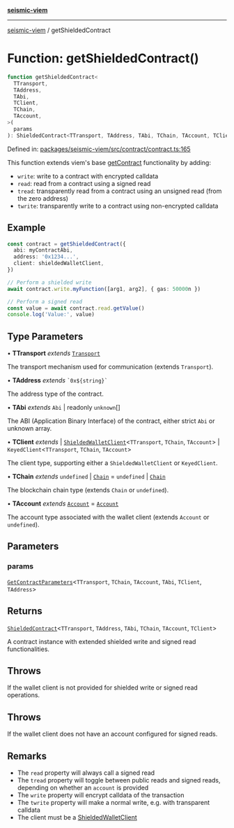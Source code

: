 [**seismic-viem**](/seismic-viem/README.mdx)

---

[seismic-viem](/seismic-viem/globals.mdx) / getShieldedContract

# Function: getShieldedContract()

```ts
function getShieldedContract<
  TTransport,
  TAddress,
  TAbi,
  TClient,
  TChain,
  TAccount,
>(
  params
): ShieldedContract<TTransport, TAddress, TAbi, TChain, TAccount, TClient>
```

Defined in: [packages/seismic-viem/src/contract/contract.ts:165](https://github.com/SeismicSystems/seismic-client/blob/ebd02964d6b2a8f8ae76f63530b511562a776d62/packages/seismic-viem/src/contract/contract.ts#L165)

This function extends viem's base [getContract](https://viem.sh/docs/contract/getContract.html) functionality by adding:

- `write`: write to a contract with encrypted calldata
- `read`: read from a contract using a signed read
- `tread`: transparently read from a contract using an unsigned read (from the zero address)
- `twrite`: transparently write to a contract using non-encrypted calldata

## Example

```typescript
const contract = getShieldedContract({
  abi: myContractAbi,
  address: '0x1234...',
  client: shieldedWalletClient,
})

// Perform a shielded write
await contract.write.myFunction([arg1, arg2], { gas: 50000n })

// Perform a signed read
const value = await contract.read.getValue()
console.log('Value:', value)
```

## Type Parameters

• **TTransport** _extends_ [`Transport`](https://github.com/wevm/viem)

The transport mechanism used for communication (extends `Transport`).

• **TAddress** _extends_ `` `0x${string}` ``

The address type of the contract.

• **TAbi** _extends_ `Abi` \| readonly `unknown`[]

The ABI (Application Binary Interface) of the contract, either strict `Abi` or unknown array.

• **TClient** _extends_
\| [`ShieldedWalletClient`](/seismic-viem/type-aliases/ShieldedWalletClient.mdx)\<`TTransport`, `TChain`, `TAccount`\>
\| `KeyedClient`\<`TTransport`, `TChain`, `TAccount`\>

The client type, supporting either a `ShieldedWalletClient` or `KeyedClient`.

• **TChain** _extends_ `undefined` \| [`Chain`](https://github.com/wevm/viem) = `undefined` \| [`Chain`](https://github.com/wevm/viem)

The blockchain chain type (extends `Chain` or `undefined`).

• **TAccount** _extends_ [`Account`](https://github.com/wevm/viem) = [`Account`](https://github.com/wevm/viem)

The account type associated with the wallet client (extends `Account` or `undefined`).

## Parameters

### params

[`GetContractParameters`](https://github.com/wevm/viem)\<`TTransport`, `TChain`, `TAccount`, `TAbi`, `TClient`, `TAddress`\>

## Returns

[`ShieldedContract`](/seismic-viem/type-aliases/ShieldedContract.mdx)\<`TTransport`, `TAddress`, `TAbi`, `TChain`, `TAccount`, `TClient`\>

A contract instance with extended shielded write and signed read functionalities.

## Throws

If the wallet client is not provided for shielded write or signed read operations.

## Throws

If the wallet client does not have an account configured for signed reads.

## Remarks

- The `read` property will always call a signed read
- The `tread` property will toggle between public reads and signed reads, depending on whether an `account` is provided
- The `write` property will encrypt calldata of the transaction
- The `twrite` property will make a normal write, e.g. with transparent calldata
- The client must be a [ShieldedWalletClient](/seismic-viem/type-aliases/ShieldedWalletClient.mdx)
